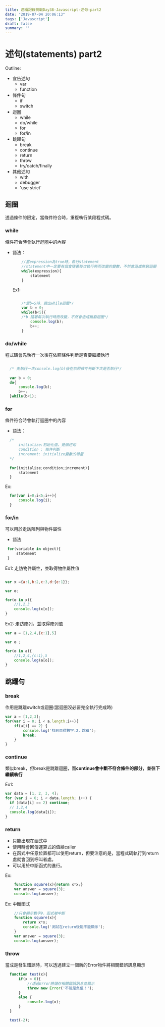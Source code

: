 ```yaml
---
title: 連續記錄挑戰Day38-Javascript-述句-part2
date: "2019-07-04 20:06:13"
tags: ['Javascript']
draft: false
summary: ''
---
```




# 述句(statements) part2


Outline:

- 宣告述句
    - var 
    - function
- 條件句
    - if
    - switch
- 迴圈
    - while
    - do/while
    - for
    - for/in 
- 跳躍句
    - break
    - continue
    - return
    - throw
    - try/catch/finally
- 其他述句
    - with
    - debugger
    - 'use strict'

 

## 迴圈 

透過條件的限定，當條件符合時，重複執行某段程式碼。

### while 

條件符合時會執行迴圈中的內容

- 語法：
  ```js
      //當expression為true時，執行statement
      //statement中一定要有個會隨著每次執行時而改變的變數，不然會造成無窮迴圈
      while(expression){
          statement
      }
  
  ```
  Ex1:

  ```js

      /*當b=5時，跳出while迴圈*/
      var b = 0;
      while(b<5){
      /*b 隨著每次執行時而改變，不然會造成無窮迴圈*/
          console.log(b);
          b++;
      }    

  ```
    
### do/while

程式碼會先執行一次後在依照條件判斷是否要繼續執行

```js

  /* 先執行一次console.log(b)後在依照條件判斷下次是否執行*/
  
  var b = 0;
  do{
      console.log(b);
      b++;
  }while(b<1);

```

### for

條件符合時會執行迴圈中的內容

- 語法：

```js
  /*
      initialize:初始化值，是個述句
      condition : 條件判斷
      increment: initialize變數的增量
  */
  
  for(initialize;condition;increment){
      statement
  }
```

Ex:

```js
  for(var i=0;i<5;i++){
      console.log(i);
  }
```


### for/in

可以用於走訪陣列與物件屬性

- 語法

```js
 for(variable in object){
     statement
 }

```


Ex1: 走訪物件屬性，並取得物件屬性值

```js

var x ={a:1,b:2,c:3,d:{e:1}};

var o;

for(o in x){
    //1,2,3
    console.log(x[o]);
}

```

Ex2: 走訪陣列，並取得陣列值

```js
var a = [1,2,4,{c:1},5]

var o ;

for(o in a){
    //1,2,4,{c:1},5
    console.log(a[o]);
}

```

## 跳躍句

### break

作用是跳離switch或迴圈(當迴圈沒必要完全執行完成時)

```js
var a = [1,2,3];
for(var i = 0; i < a.length;i++){
    if(a[i] == 2) {
        console.log('找到目標數字:2，跳離');
        break;
    }
}

```

### continue

類似break，但break是跳離迴圈，而**continue會中斷不符合條件的部分，並往下繼續執行**

Ex1:
```js
var data = [1, 2, 3, 4];
for (var i = 0; i < data.length; i++) {
  if (data[i] == 2) continue;
  // 1,2,4
  console.log(data[i]);
}

```

### return 

- 只能出現在函式中
- 使用時會回傳運算式的值給caller
- 在函式中任意位置都可以使用return，但要注意的是，當程式碼執行到return處就會回到呼叫者處。
- 可以用於中斷函式的進行。

Ex:

```js
    function square(x){return x*x;}
    var answer = square(3);
    console.log(answer);
```

Ex: 中斷函式

```js
    //只會顯示數字9，函式被中斷
    function square(x){
        return x*x;
        console.log('測試在return後能不能顯示');
    }
    var answer = square(3);
    console.log(answer);
```

### throw

當成是發生錯誤時，可以透過建立一個新的Error物件將相關錯誤訊息顯示

```js
  function test(x){
      if(x < 0){
          //透過Error將儲存相關錯誤訊息並顯示
          throw new Error('不能是負值！');
      }
      else {
          console.log(x);
      }
  }

  test(-2);
```
